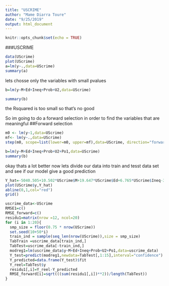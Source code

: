 ```yaml
---
title: "USCRIME"
author: "Mame Diarra Toure"
date: "9/25/2019"
output: html_document
---
```


```r
knitr::opts_chunk$set(echo = TRUE)
```
###USCRIME
```r
data(UScrime)
plot(UScrime)
a=lm(y~.,data=UScrime)
summary(a)
```

lets chosse only the variables with small pvalues 
```r
b=lm(y~M+Ed+Ineq+Prob+U2,data=UScrime)
```


```r
summary(b)
```
the Rsquared is too small so that's no good 

So im going to do a forward selection in order to find the variables that are meaningful
##Forward selection
```r
m0 <- lm(y~1,data=UScrime)
mf<- lm(y~.,data=UScrime)
step(m0, scope=list(lower=m0, upper=mf),data=UScrime, direction="forward")
```

```r
b=lm(y~M+Ed+Ineq+Prob+U2+Po1,data=UScrime)
summary(b)
```

okay thats a lot better now lets divide our data into train and tesst data set and see if our model give a good prediction 
```r
Y_hat=-5040.505+10.502*UScrime$M+19.647*UScrime$Ed+6.765*UScrime$Ineq-3801.836*UScrime$Prob+8.937*UScrime$U2+11.502*UScrime$Po1
plot(UScrime$y,Y_hat)
abline(0,1,col="red")
grid()
```


```r


uscrime_data<-UScrime
RMSE1=c()
RMSE_forward=c()
residu1=matrix(nrow =12, ncol=20)
for (i in 1:20){
  smp_size = floor(0.75 * nrow(UScrime))
  set.seed(10+50*i)
  train_ind = sample(seq_len(nrow(UScrime)),size = smp_size) 
  TabTrain =uscrime_data[train_ind,] 
  TabTest=uscrime_data[-train_ind,]
  modreg1=lm(uscrime_data$y~M+Ed+Ineq+Prob+U2+Po1,data=uscrime_data)
  Y_test=predict(modreg1,newdata=TabTest[,1:15],interval="confidence")
  Y_predicted=data.frame(Y_test)$fit
  Y_reel=TabTest$y
  residu1[,i]=Y_reel-Y_predicted
  RMSE_forward[i]=sqrt(((sum(residu1[,i])**2))/length(TabTest))
}

```

